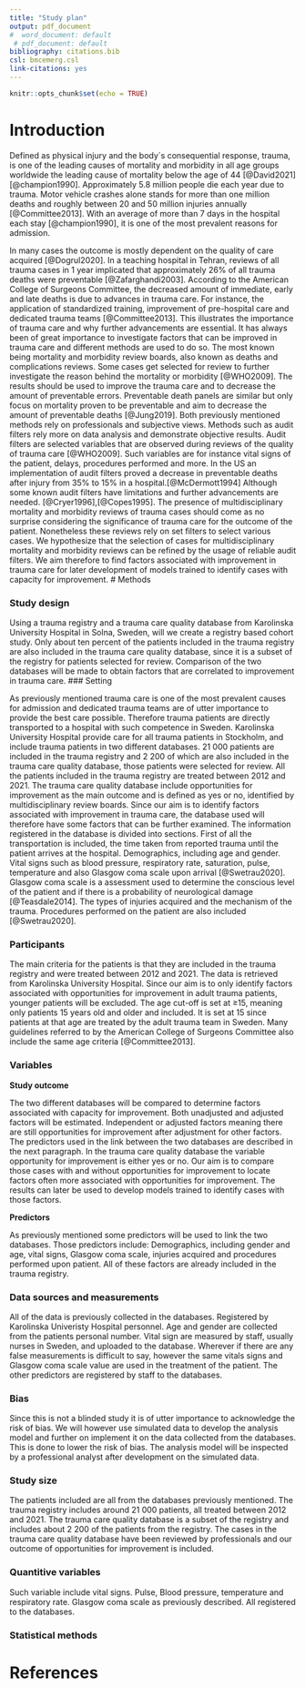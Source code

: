 ```yaml
---
title: "Study plan"
output: pdf_document
#  word_document: default
 # pdf_document: default
bibliography: citations.bib
csl: bmcemerg.csl
link-citations: yes
---
```


```r
knitr::opts_chunk$set(echo = TRUE)
```

# Introduction

Defined as physical injury and the body´s consequential response, trauma, is one of the leading causes of mortality and morbidity in all age groups worldwide the leading cause of mortality below the age of 44 [@David2021][@champion1990]. Approximately 5.8 million people die each year due to trauma. Motor vehicle crashes alone stands for more than one million deaths and roughly between 20 and 50 million injuries annually [@Committee2013]. With an average of more than 7 days in the hospital each stay [@champion1990], it is one of the most prevalent reasons for admission.
<!-- Maximalt med info för varje mening, så undvik upprepningar. Överväg att lägga till något om DALYs -->

In many cases the outcome is mostly dependent on the quality of care acquired [@Dogrul2020]. In a teaching hospital in Tehran, reviews of all trauma cases in 1 year implicated that approximately 26% of all trauma deaths were preventable [@Zafarghandi2003]. According to the American College of Surgeons Committee, the decreased amount of immediate, early and late deaths is due to advances in trauma care. For instance, the application of standardized training, improvement of pre-hospital care and dedicated trauma teams [@Committee2013]. This illustrates the importance of trauma care and why further advancements are essential.
<!-- Jag skulle fokusera stycket på preventable deaths/OFI för att naturlig kunna gå över till förbättring av traumavården via kvalitetsarbeten/MoM i nästa stycke-->
It has always been of great importance to investigate factors that can be improved in trauma care and different methods are used to do so. The most known being mortality and morbidity review boards, also known as deaths and complications reviews. Some cases get selected for review to further investigate the reason behind the mortality or morbidity [@WHO2009]. The results should be used to improve the trauma care and to decrease the amount of preventable errors. Preventable death panels are similar but only focus on mortality proven to be preventable and aim to decrease the amount of preventable deaths [@Jung2019].
<!--Nyckeln till detta stycket bör vara: MoM är gold standard för kvalitetsutveckling inom traumavården. Men, det är ett stort problem att välja vilka patienter som ska granskas och det är en resurskrävande process -->
Both previously mentioned methods rely on professionals and subjective views. Methods such as audit filters rely more on data analysis and demonstrate objective results. Audit filters are selected variables that are observed during reviews of the quality of trauma care [@WHO2009]. Such variables are for instance vital signs of the patient, delays, procedures performed and more. In the US an implementation of audit filters proved a decrease in preventable deaths after injury from 35% to 15% in a hospital.[@McDermott1994] Although some known audit filters have limitations and further advancements are needed. [@Cryer1996],[@Copes1995].
<!--Detta stycke bör förmedla: Vi har ingen aning om vilka faktorer som är accosierade med förbättringsmöjligheter. Då vi inte vet bättre används bl.a audit filters (det som görs på KS bla) men det behövs mer forskning-->
The presence of multidisciplinary mortality and morbidity reviews of trauma cases should come as no surprise considering the significance of trauma care for the outcome of the patient. Nonetheless these reviews rely on set filters to select various cases. We hypothesize that the selection of cases for multidisciplinary mortality and morbidity reviews can be refined by the usage of reliable audit filters. We aim therefore to find factors associated with improvement in trauma care for later development of models trained to identify cases with capacity for improvement. 
<!--Standardiserade Audit filters används idag på KS men ingen har faktiskt tittat på hur de accosierar med utfallet. Idag är det: systolic blood pressure less than 90, Glasgow coma scale less than 9 and not intubated,injury severity score more than 15 but not admitted to the intensive care unit, time to acute intervention more than 60 minutes, time to computed tomography more than 30 minutes, death within 30 days after trauma. Swetrau inehåller dock ca 50 olika parametrar men ingen har överhuvud taget tittat hur resten accosierar, vilket är det du ska göra -->
# Methods

### Study design

Using a trauma registry and a trauma care quality database from Karolinska University Hospital in Solna, Sweden, will we create a registry based cohort study. Only about ten percent of the patients included in the trauma registry are also included in the trauma care quality database, since it is a subset of the registry for patients selected for review. Comparison of the two databases will be made to obtain factors that are correlated to improvement in trauma care.
<!-- Skriv ut de exakta registernamnen. Undvik värderande ord likt "only". Länken mellan de två registren görs via en gemensam ID parameter men detta behöver ej vara med i study design. -->
### Setting

As previously mentioned trauma care is one of the most prevalent causes for admission and dedicated trauma teams are of utter importance to provide the best care possible. Therefore trauma patients are directly transported to a hospital with such competence in Sweden. Karolinska University Hospital provide care for all trauma patients in Stockholm, and include trauma patients in two different databases.
<!--Delar av detta stycker hör om något till introduktionen. Här räcker det med att beskriva traumasystemet i KS. Level one trauma center, direct access to a multidicsiplinary team, radiology and intervention and operation, etc etc. Lite kort om den prehospitala biten. -->
21 000 patients are included in the trauma registry and 2 200 of which are also included in the trauma care quality database, those patients were selected for review. All the patients included in the trauma registry are treated between 2012 and 2021. The trauma care quality database include opportunities for improvement as the main outcome and is defined as yes or no, identified by multidisciplinary review boards.
<!--Detta hör till participants -->
Since our aim is to identify factors associated with improvement in trauma care, the database used will therefore have some factors that can be further examined. The information registered in the database is divided into sections. First of all the transportation is included, the time taken from reported trauma until the patient arrives at the hospital. Demographics, including age and gender. Vital signs such as blood pressure, respiratory rate, saturation, pulse, temperature and also Glasgow coma scale upon arrival [@Swetrau2020]. Glasgow coma scale is a assessment used to determine the conscious level of the patient and if there is a probability of neurological damage [@Teasdale2014]. The types of injuries acquired and the mechanism of the trauma. Procedures performed on the patient are also included [@Swetrau2020].
<!--Delar är irrelevant medans vissa sajer kan användas i exv predictors -->

### Participants

The main criteria for the patients is that they are included in the trauma registry and were treated between 2012 and 2021. The data is retrieved from Karolinska University Hospital. Since our aim is to only identify factors associated with opportunities for improvement in adult trauma patients, younger patients will be excluded. The age cut-off is set at ≥15, meaning only patients 15 years old and older and included. It is set at 15 since patients at that age are treated by the adult trauma team in Sweden. Many guidelines referred to by the American College of Surgeons Committee also include the same age criteria [@Committee2013].

### Variables

**Study outcome**

The two different databases will be compared to determine factors associated with capacity for improvement. Both unadjusted and adjusted factors will be estimated. Independent or adjusted factors meaning there are still opportunities for improvement after adjustment for other factors. The predictors used in the link between the two databases are described in the next paragraph. In the trauma care quality database the variable opportunity for improvement is either yes or no. Our aim is to compare those cases with and without opportunities for improvement to locate factors often more associated with opportunities for improvement. The results can later be used to develop models trained to identify cases with those factors.

**Predictors**

As previously mentioned some predictors will be used to link the two databases. Those predictors include: Demographics, including gender and age, vital signs, Glasgow coma scale, injuries acquired and procedures performed upon patient. All of these factors are already included in the trauma registry.

### Data sources and measurements

All of the data is previously collected in the databases. Registered by Karolinska Univeristy Hospital personnel. Age and gender are collected from the patients personal number. Vital sign are measured by staff, usually nurses in Sweden, and uploaded to the database. Wherever if there are any false measurements is difficult to say, however the same vitals signs and Glasgow coma scale value are used in the treatment of the patient. The other predictors are registered by staff to the databases.

### Bias

Since this is not a blinded study it is of utter importance to acknowledge the risk of bias. We will however use simulated data to develop the analysis model and further on implement it on the data collected from the databases. This is done to lower the risk of bias. The analysis model will be inspected by a professional analyst after development on the simulated data.

### Study size

The patients included are all from the databases previously mentioned. The trauma registry includes around 21 000 patients, all treated between 2012 and 2021. The trauma care quality database is a subset of the registry and includes about 2 200 of the patients from the registry. The cases in the trauma care quality database have been reviewed by professionals and our outcome of opportunities for improvement is included. 

### Quantitive variables

Such variable include vital signs. Pulse, Blood pressure, temperature and respiratory rate. Glasgow coma scale as previously described. All registered to the databases.

### Statistical methods



# References
